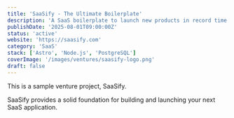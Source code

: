 ```yaml
---
title: 'SaaSify - The Ultimate Boilerplate'
description: 'A SaaS boilerplate to launch new products in record time.'
publishDate: '2025-08-01T09:00:00Z'
status: 'active'
website: 'https://saasify.com'
category: 'SaaS'
stack: ['Astro', 'Node.js', 'PostgreSQL']
coverImage: '/images/ventures/saasify-logo.png'
draft: false
---
```


This is a sample venture project, SaaSify.

SaaSify provides a solid foundation for building and launching your next SaaS application.

